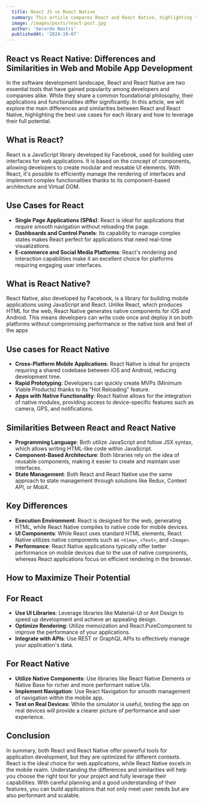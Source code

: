 ```yaml
---
  title: React JS vs React Native
  summary: This article compares React and React Native, highlighting their differences and similarities in web and mobile app development. It explores ideal use cases for each library and offers tips for maximizing their potential in building efficient applications.
  image: /images/posts/react-post.jpg
  author: 'Gerardo Nastri'
  publishedAt: '2024-10-07'
---
```


## React vs React Native: Differences and Similarities in Web and Mobile App Development
In the software development landscape, React and React Native are two essential tools that have gained popularity among developers and companies alike. While they share a common foundational philosophy, their applications and functionalities differ significantly. In this article, we will explore the main differences and similarities between React and React Native, highlighting the best use cases for each library and how to leverage their full potential.

## What is React?
React is a JavaScript library developed by Facebook, used for building user interfaces for web applications. It is based on the concept of components, allowing developers to create modular and reusable UI elements. With React, it's possible to efficiently manage the rendering of interfaces and implement complex functionalities thanks to its component-based architecture and Virtual DOM.

## Use Cases for React
- **Single Page Applications (SPAs)**: React is ideal for applications that require smooth navigation without reloading the page.
- **Dashboards and Control Panels**: Its capability to manage complex states makes React perfect for applications that need real-time visualizations.
- **E-commerce and Social Media Platforms**: React's rendering and interaction capabilities make it an excellent choice for platforms requiring engaging user interfaces.

## What is React Native?
React Native, also developed by Facebook, is a library for building mobile applications using JavaScript and React. Unlike React, which produces HTML for the web, React Native generates native components for iOS and Android. This means developers can write code once and deploy it on both platforms without compromising performance or the native look and feel of the apps

## Use cases for React Native
- **Cross-Platform Mobile Applications**: React Native is ideal for projects requiring a shared codebase between iOS and Android, reducing development time.
- **Rapid Prototyping**: Developers can quickly create MVPs (Minimum Viable Products) thanks to its "Hot Reloading" feature.
- **Apps with Native Functionality**: React Native allows for the integration of native modules, providing access to device-specific features such as camera, GPS, and notifications.

## Similarities Between React and React Native
- **Programming Language**: Both utilize JavaScript and follow JSX syntax, which allows writing HTML-like code within JavaScript.
- **Component-Based Architecture**: Both libraries rely on the idea of reusable components, making it easier to create and maintain user interfaces.
- **State Management**: Both React and React Native use the same approach to state management through solutions like Redux, Context API, or MobX.

## Key Differences
- **Execution Environment**: React is designed for the web, generating HTML, while React Native compiles to native code for mobile devices.
- **UI Components**: While React uses standard HTML elements, React Native utilizes native components such as ```<View>```, ```<Text>```, and ```<Image>```.
- **Performance**: React Native applications typically offer better performance on mobile devices due to the use of native components, whereas React applications focus on efficient rendering in the browser.

## How to Maximize Their Potential

## For React
- **Use UI Libraries**: Leverage libraries like Material-UI or Ant Design to speed up development and achieve an appealing design.
- **Optimize Rendering**: Utilize memoization and React.PureComponent to improve the performance of your applications.
- **Integrate with APIs**: Use REST or GraphQL APIs to effectively manage your application's data.

## For React Native
- **Utilize Native Components**: Use libraries like React Native Elements or Native Base for richer and more performant native UIs.
- **Implement Navigation**: Use React Navigation for smooth management of navigation within the mobile app.
- **Test on Real Devices**: While the simulator is useful, testing the app on real devices will provide a clearer picture of performance and user experience.




## Conclusion
In summary, both React and React Native offer powerful tools for application development, but they are optimized for different contexts. React is the ideal choice for web applications, while React Native excels in the mobile realm. Understanding the differences and similarities will help you choose the right tool for your project and fully leverage their capabilities. With careful planning and a good understanding of their features, you can build applications that not only meet user needs but are also performant and scalable.



